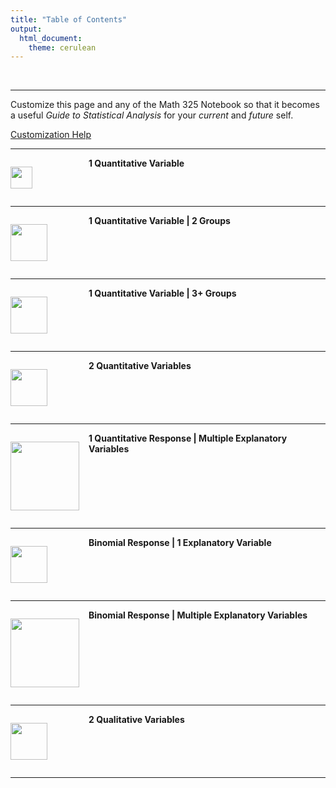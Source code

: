 ```yaml
---
title: "Table of Contents"
output: 
  html_document:
    theme: cerulean
---
```


<br>

----

Customize this page and any of the Math 325 Notebook so that it becomes a useful *Guide to Statistical Analysis* for your *current* and *future* self. 

<!-- This is how to comment text out. You can comment out the above instructions if you wish. Comments allow the text to remain in the Rmd file, but not be displayed in the html file. -->

[Customization Help](RMarkdownHints.html)

----

<div style="float:left;width:125px;" align=center>
<img src="./Images/QuantY.png" width=35px;>
</div>
<div style="padding-left:125px;">
<!-- Add your customizations in the area below: -->

**1 Quantitative Variable**








<!------------------------------------------------>
</div>
<div style="clear:both;"></div>

----

<div style="float:left;width:125px;" align=center>
<img src="./Images/QuantYQualXg2.png" width=59px;>
</div>
<div style="padding-left:125px;">
<!-- Add your customizations in the area below: -->

**1 Quantitative Variable | 2 Groups**







<!------------------------------------------------>
</div>
<div style="clear:both;"></div>

----

<div style="float:left;width:125px;" align=center>
<img src="./Images/QuantYQualXg3plus.png" width=59px;>
</div>
<div style="padding-left:125px;">
<!-- Add your customizations in the area below: -->

**1 Quantitative Variable | 3+ Groups**







<!------------------------------------------------>
</div>
<div style="clear:both;"></div>

----

<div style="float:left;width:125px;" align=center>
<img src="./Images/QuantYQuantX.png" width=59px;>
</div>
<div style="padding-left:125px;">
<!-- Add your customizations in the area below: -->

**2 Quantitative Variables**







<!------------------------------------------------>
</div>
<div style="clear:both;"></div>

----

<div style="float:left;width:125px;" align=center>
<img src="./Images/QuantYMultX.png" width=110px;>
</div>
<div style="padding-left:125px;">
<!-- Add your customizations in the area below: -->

**1 Quantitative Response | Multiple Explanatory Variables**







<!------------------------------------------------>
</div>
<div style="clear:both;"></div>

----

<div style="float:left;width:125px;" align=center>
<img src="./Images/BinomYQuantX.png" width=59px;>
</div>
<div style="padding-left:125px;">
<!-- Add your customizations in the area below: -->

**Binomial Response | 1 Explanatory Variable**







<!------------------------------------------------>
</div>
<div style="clear:both;"></div>

----

<div style="float:left;width:125px;" align=center>
<img src="./Images/BinomYMultX.png" width=110px;>
</div>
<div style="padding-left:125px;">
<!-- Add your customizations in the area below: -->

**Binomial Response | Multiple Explanatory Variables**







<!------------------------------------------------>
</div>
<div style="clear:both;"></div>

----

<div style="float:left;width:125px;" align=center>
<img src="./Images/QualYQualX.png" width=59px;>
</div>
<div style="padding-left:125px;">
<!-- Add your customizations in the area below: -->

**2 Qualitative Variables**







<!------------------------------------------------>
</div>
<div style="clear:both;"></div>

----

<footer></footer>

